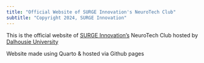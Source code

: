 ```yaml
---
title: "Official Website of SURGE Innovation's NeuroTech Club"
subtitle: "Copyright 2024, SURGE Innovation"
---
```


This is the official website of [SURGE Innovation's](https://www.surgeinnovation.ca/) NeuroTech Club hosted by [Dalhousie University](https://www.dal.ca/)

Website made using Quarto & hosted via Github pages